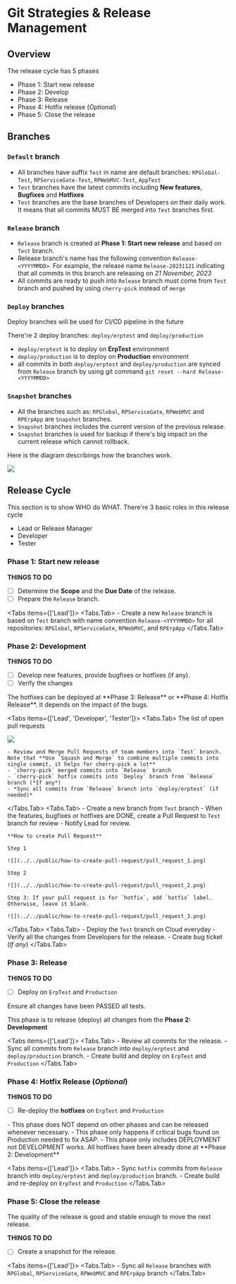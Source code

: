 
# Git Strategies & Release Management

## Overview

The release cycle has 5 phases

- Phase 1: Start new release
- Phase 2: Develop
- Phase 3: Release
- Phase 4: Hotfix release (*Optional*)
- Phase 5: Close the release

## Branches

### `Default` branch

- All branches have suffix `Test` in name are default branches: `RPGlobal-Test`, `RPServiceGate-Test`, `RPWebMVC-Test`, `AppTest`
- `Test` branches have the latest commits including **New features**, **Bugfixes** and **Hotfixes**
- `Test` branches are the base branches of Developers on their daily work. It means that all commits MUST BE merged into `Test` branches first.

### `Release` branch

- `Release` branch is created at **Phase 1: Start new release** and based on `Test` branch.
- Release branch's name has the following convention `Release-<YYYYMMDD>`. For example, the release name `Release-20231121` indicating that all commits in this branch are releasing on *21 November, 2023*
- All commits are ready to push into `Release` branch must come from `Test` branch and pushed by using `cherry-pick` instead of `merge`

### `Deploy` branches

<Callout type='info' emoji="📕">
  Deploy branches will be used for CI/CD pipeline in the future
</Callout>


There're 2 deploy branches: `deploy/erptest` and `deploy/production`

- `deploy/erptest` is to deploy on **ErpTest** environment
- `deploy/production` is to deploy on **Production** environment
- all commits in both `deploy/erptest` and `deploy/production` are synced from `Release` branch by using git command `git reset --hard Release-<YYYYMMDD>`

### `Snapshot` branches

- All the branches such as: `RPGlobal`, `RPServiceGate`, `RPWebMVC` and `RPErpApp` are `Snapshot` branches.
- `Snapshot` branches includes the current version of the previous release. 
- `Snapshot` branches is used for backup if there's big impact on the current release which cannot rollback.

Here is the diagram describings how the branches work.

![](../../public/release-management/release_cycle_final.png)

## Release Cycle

This section is to show WHO do WHAT. There're 3 basic roles in this release cycle

- Lead or Release Manager
- Developer
- Tester

### Phase 1: Start new release

**THINGS TO DO**

- [ ] Determine the **Scope** and the **Due Date** of the release.  
- [ ] Prepare the `Release` branch.

<Tabs items={['Lead']}>
  <Tabs.Tab>
    - Create a new `Release` branch is based on `Test` branch with name convention `Release-<YYYYMMDD>` for all repositories: `RPGlobal`, `RPServiceGate`, `RPWebMVC`, and `RPErpApp`
  </Tabs.Tab>
</Tabs>

### Phase 2: Development

**THINGS TO DO**
- [ ] Develop new features, provide bugfixes or hotfixes (if any).
- [ ] Verify the changes

<Callout type='warning' emoji="❤️‍🔥">
  The hotfixes can be deployed at **Phase 3: Release** or **Phase 4: Hotfix Release**. It depends on the impact of the bugs.
</Callout>

<Tabs items={['Lead', 'Developer', 'Tester']}>
  <Tabs.Tab>
  The list of open pull requests

  ![](../../public/how-to-create-pull-request/pull_request_4.png)

    - Review and Merge Pull Requests of team members into `Test` branch. Note that **Use `Squash and Merge` to combine multiple commits into single commit, it helps for cherry-pick a lot**
    - `cherry-pick` merged commits into `Release` branch
    - `cherry-pick` hotfix commits into `Deploy` branch from `Release` branch (*If any*)
    - *Sync all commits from `Release` branch into `deploy/erptest` (if needed)*
  </Tabs.Tab>
  <Tabs.Tab>
    - Create a new branch from `Test` branch
    - When the features, bugfixes or hotfixes are DONE, create a Pull Request to `Test` branch for review
    - Notify Lead for review.
    
    **How to create Pull Request**

    Step 1

    ![](../../public/how-to-create-pull-request/pull_request_1.png)

    Step 2

    ![](../../public/how-to-create-pull-request/pull_request_2.png)

    Step 3: If your pull request is for `hotfix`, add `hotfix` label. Otherwise, leave it blank.

    ![](../../public/how-to-create-pull-request/pull_request_3.png)

  </Tabs.Tab>
  <Tabs.Tab>
    - Deploy the `Test` branch on Cloud everyday
    - Verify all the changes from Developers for the release.
    - Create bug ticket (*If any*)
  </Tabs.Tab>
</Tabs>

### Phase 3: Release

**THINGS TO DO**
- [ ] Deploy on `ErpTest` and `Production`

<Callout type='info' emoji="✅">
  Ensure all changes have been PASSED all tests.
</Callout>

This phase is to release (deploy) all changes from the **Phase 2: Development**

<Tabs items={['Lead']}>
  <Tabs.Tab>
    - Review all commits for the release.
    - Sync all commits from `Release` branch into `deploy/erptest` and `deploy/production` branch.
    - Create build and deploy on `ErpTest` and `Production`
  </Tabs.Tab>
</Tabs>

### Phase 4: Hotfix Release (*Optional*)

**THINGS TO DO**
- [ ] Re-deploy the **hotfixes** on `ErpTest` and `Production`

<Callout type='warning' emoji="❤️‍🔥">
  - This phase does NOT depend on other phases and can be released whenever necessary.
  - This phase only happens if critical bugs found on Production needed to fix ASAP.
  - This phase only includes DEPLOYMENT not DEVELOPMENT works. All hotfixes have been already done at **Phase 2: Development**
</Callout>

<Tabs items={['Lead']}>
  <Tabs.Tab>
    - Sync `hotfix` commits from `Release` branch into `deploy/erptest` and `deploy/production` branch.
    - Create build and re-deploy on `ErpTest` and `Production`
  </Tabs.Tab>
</Tabs>

### Phase 5: Close the release

The quality of the release is good and stable enough to move the next release.

**THINGS TO DO**
- [ ] Create a snapshot for the release.

<Tabs items={['Lead']}>
  <Tabs.Tab>
    - Sync all `Release` branches with `RPGlobal`, `RPServiceGate`, `RPWebMVC` and `RPErpApp` branch
  </Tabs.Tab>
</Tabs>
